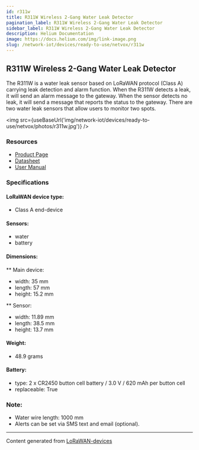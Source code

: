 ```yaml
---
id: r311w
title: R311W Wireless 2-Gang Water Leak Detector
pagination_label: R311W Wireless 2-Gang Water Leak Detector
sidebar_label: R311W Wireless 2-Gang Water Leak Detector
description: Helium Documentation
image: https://docs.helium.com/img/link-image.png
slug: /network-iot/devices/ready-to-use/netvox/r311w
---
```



## R311W Wireless 2-Gang Water Leak Detector

The R311W is a water leak sensor based on LoRaWAN protocol (Class A) carrying leak detection and
alarm function. When the R311W detects a leak, it will send an alarm message to the gateway. When
the sensor detects no leak, it will send a message that reports the status to the gateway. There are
two water leak sensors that allow users to monitor two spots.

<img src={useBaseUrl('img/network-iot/devices/ready-to-use/netvox/photos/r311w.jpg')} />

### Resources

- [Product Page](http://www.netvox.com.tw/product.asp?pro=R311W)
- [Datasheet](http://www.netvox.com.tw/um/R311W/R311Wdatasheet.pdf)
- [User Manual](http://www.netvox.com.tw/um/R311W/R311WUsermanual.pdf)

### Specifications

#### LoRaWAN device type:

- Class A end-device

#### Sensors:

- water
- battery

#### Dimensions:

\*\* Main device:

- width: 35 mm
- length: 57 mm
- height: 15.2 mm

\*\* Sensor:

- width: 11.89 mm
- length: 38.5 mm
- height: 13.7 mm

#### Weight:

- 48.9 grams

#### Battery:

- type: 2 x CR2450 button cell battery / 3.0 V / 620 mAh per button cell
- replaceable: True

### Note:

- Water wire length: 1000 mm
- Alerts can be set via SMS text and email (optional).

---

Content generated from [LoRaWAN-devices](https://github.com/TheThingsNetwork/lorawan-devices)
